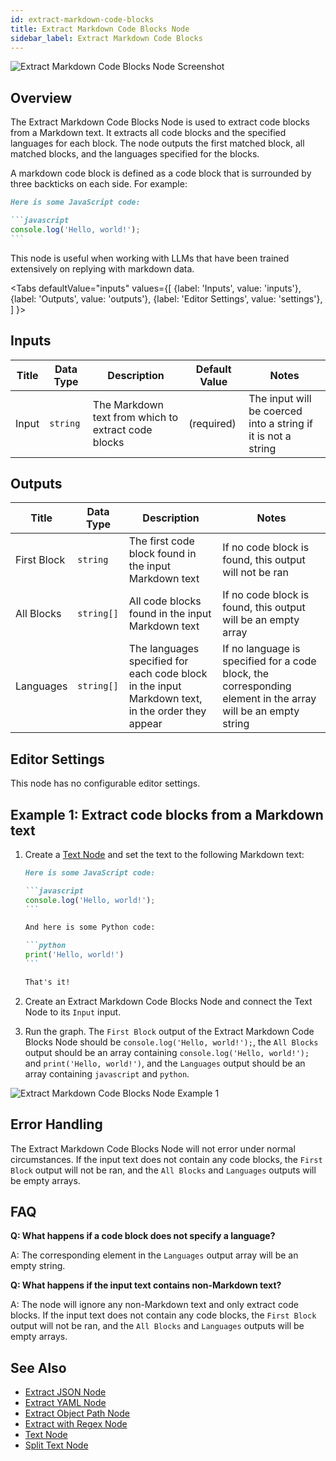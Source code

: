 ```yaml
---
id: extract-markdown-code-blocks
title: Extract Markdown Code Blocks Node
sidebar_label: Extract Markdown Code Blocks
---
```



![Extract Markdown Code Blocks Node Screenshot](./assets/extract-markdown-code-blocks-node.png)

## Overview

The Extract Markdown Code Blocks Node is used to extract code blocks from a Markdown text. It extracts all code blocks and the specified languages for each block. The node outputs the first matched block, all matched blocks, and the languages specified for the blocks.

A markdown code block is defined as a code block that is surrounded by three backticks on each side. For example:

````markdown
Here is some JavaScript code:

```javascript
console.log('Hello, world!');
```
````

This node is useful when working with LLMs that have been trained extensively on replying with markdown data.

<Tabs
  defaultValue="inputs"
  values={[
    {label: 'Inputs', value: 'inputs'},
    {label: 'Outputs', value: 'outputs'},
    {label: 'Editor Settings', value: 'settings'},
  ]
}>

<TabItem value="inputs">

## Inputs

| Title | Data Type | Description                                         | Default Value | Notes                                                         |
| ----- | --------- | --------------------------------------------------- | ------------- | ------------------------------------------------------------- |
| Input | `string`  | The Markdown text from which to extract code blocks | (required)    | The input will be coerced into a string if it is not a string |

</TabItem>

<TabItem value="outputs">

## Outputs

| Title       | Data Type  | Description                                                                                      | Notes                                                                                                        |
| ----------- | ---------- | ------------------------------------------------------------------------------------------------ | ------------------------------------------------------------------------------------------------------------ |
| First Block | `string`   | The first code block found in the input Markdown text                                            | If no code block is found, this output will not be ran                                                       |
| All Blocks  | `string[]` | All code blocks found in the input Markdown text                                                 | If no code block is found, this output will be an empty array                                                |
| Languages   | `string[]` | The languages specified for each code block in the input Markdown text, in the order they appear | If no language is specified for a code block, the corresponding element in the array will be an empty string |

</TabItem>

<TabItem value="settings">

## Editor Settings

This node has no configurable editor settings.

</TabItem>

</Tabs>

## Example 1: Extract code blocks from a Markdown text

1. Create a [Text Node](./text.mdx) and set the text to the following Markdown text:

   ````markdown
   Here is some JavaScript code:

   ```javascript
   console.log('Hello, world!');
   ```

   And here is some Python code:

   ```python
   print('Hello, world!')
   ```

   That's it!
   ````

2. Create an Extract Markdown Code Blocks Node and connect the Text Node to its `Input` input.
3. Run the graph. The `First Block` output of the Extract Markdown Code Blocks Node should be `console.log('Hello, world!');`, the `All Blocks` output should be an array containing `console.log('Hello, world!');` and `print('Hello, world!')`, and the `Languages` output should be an array containing `javascript` and `python`.

![Extract Markdown Code Blocks Node Example 1](./assets/extract-markdown-code-blocks-node-example-01.png)

## Error Handling

The Extract Markdown Code Blocks Node will not error under normal circumstances. If the input text does not contain any code blocks, the `First Block` output will not be ran, and the `All Blocks` and `Languages` outputs will be empty arrays.

## FAQ

**Q: What happens if a code block does not specify a language?**

A: The corresponding element in the `Languages` output array will be an empty string.

**Q: What happens if the input text contains non-Markdown text?**

A: The node will ignore any non-Markdown text and only extract code blocks. If the input text does not contain any code blocks, the `First Block` output will not be ran, and the `All Blocks` and `Languages` outputs will be empty arrays.

## See Also

- [Extract JSON Node](./extract-json.mdx)
- [Extract YAML Node](./extract-yaml.mdx)
- [Extract Object Path Node](./extract-object-path.mdx)
- [Extract with Regex Node](./extract-with-regex.mdx)
- [Text Node](./text.mdx)
- [Split Text Node](./split-text.mdx)

```

```
